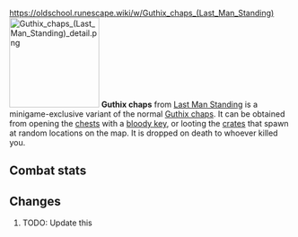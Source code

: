 https://oldschool.runescape.wiki/w/Guthix_chaps_(Last_Man_Standing)
{{Infobox Item
|name = Guthix chaps
|image = [[File:Guthix chaps (Last Man Standing).png]]
|release = [[4 August]] [[2016]]
|update = Last Man Standing Beta and Splashing Restrictions  # TODO: Update this
|members = No
|quest = No
|tradeable = No
|placeholder = No
|equipable = Yes
|stackable = No
|noteable = Yes
|options = Wear, Drop
|examine = Guthix blessed dragonhide chaps.
|value = 10
|alchable = No
|weight = 5.0
|id = 27180
}}
[[File:Guthix chaps (Last Man Standing) detail.png|160px|left]]
'''Guthix chaps''' from [[Last Man Standing]] is a minigame-exclusive variant of the normal [[Guthix chaps]]. It can be obtained from opening the [[Chest (Last Man Standing)|chests]] with a [[bloody key]], or looting the [[Crate (Last Man Standing)|crates]] that spawn at random locations on the map. It is dropped on death to whoever killed you.

==Combat stats==
{{Infobox Bonuses
|astab = 0
|aslash = 0
|acrush = 0
|amagic = -10
|arange = 17
|dstab = 31
|dslash = 25
|dcrush = 33
|dmagic = 28
|drange = 31
|str = 0
|rstr = 0
|mdmg = 0
|prayer = 1
|slot = legs
|image = [[File:Guthix chaps (Last Man Standing) equipped male.png|160px]]
|altimage = [[File:Guthix chaps (Last Man Standing) equipped female.png|160px]]
}}

==Changes==
# TODO: Update this
{{Subject changes header}}
{{Subject changes
|date = 4 August 2016
|update = Last Man Standing
|change = The item was made fully available with the release of Last Man Standing.
}}
{{Subject changes footer}}

{{Last Man Standing In-game Items}}
